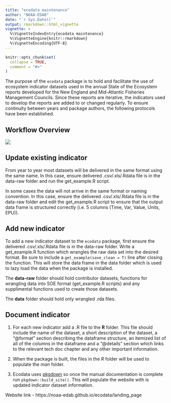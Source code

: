 ```yaml
---
title: "ecodata maintenance"
author: "NOAA-EDAB"
date: "`r Sys.Date()`"
output: rmarkdown::html_vignette
vignette: >
  %\VignetteIndexEntry{ecodata maintenance}
  %\VignetteEngine{knitr::rmarkdown}
  %\VignetteEncoding{UTF-8}
---
```


```r
knitr::opts_chunk$set(
  collapse = TRUE,
  comment = "#>"
)
```

The purpose of the `ecodata` package is to hold and facilitate the use of ecosystem indicator datasets used in the annual State of the Ecosystem reports developed for the New England and Mid-Atlantic Fisheries Management Councils. Since these reports are iterative, the indicators used to develop the reports are added to or changed regularly. To ensure continuity between years and package authors, the following protocols have been established. 

## Workflow Overview

![](ecodata_schematic.png)




## Update existing indicator

From year to year most datasets will be delivered in the same format using the same name. In this case, ensure delivered .csv/.xls/.Rdata file is in the data-raw folder and run the get_example.R script. 

In some cases the data will not arrive in the same format or naming convention. In this case, ensure the delivered .csv/.xls/.Rdata file is in the data-raw folder and edit the get_example.R script to ensure that the output data frame is structured correctly (i.e. 5 columns (Time, Var, Value, Units, EPU)). 

## Add new indicator

To add a new indicator dataset to the `ecodata` package, first ensure the  delivered .csv/.xls/.Rdata file is in the data-raw folder. Write a get_example.R function which wrangles the raw data set into the desired format. Be sure to include a `get_example(save_clean = T)` line after closing the function. This will store the data frame in the data folder which is used to lazy load the data when the package is installed. 


The **data-raw** folder should hold contributor datasets, functions for wrangling data into SOE format (get_example.R scripts) and any supplimental functions used to create those datasets. 

The **data** folder should hold only wrangled .rda files. 


## Document indicator

1)  For each new indicator add a .R file to the **R** folder. This file should include the name of the dataset, a short description of the dataset, a "@format" section describing the dataframe structure, an itemized list of all of the columns in the dataframe and a "@details" section which links to the relevant tech doc chapter and any other important information. 

2)  When the package is built, the files in the *R* folder will be used to populate the *man* folder. 

3)  Ecodata uses [pkgdown](https://pkgdown.r-lib.org/index.html) so once the manual documentation is complete run `pkgdown::build_site()`. This will populate the website with is updated indicator dataset information. 

Website link - https://noaa-edab.github.io/ecodata/landing_page



